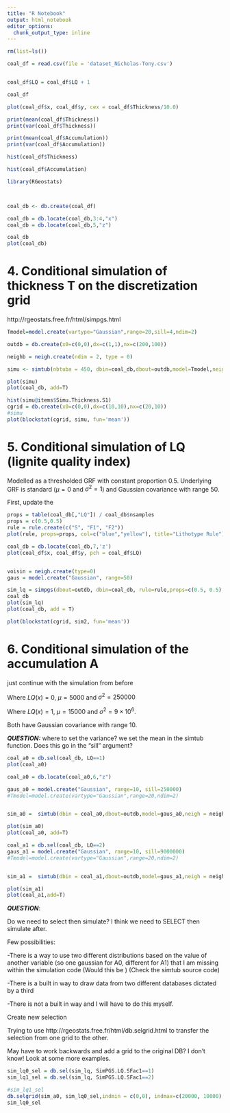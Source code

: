 ```yaml
---
title: "R Notebook"
output: html_notebook
editor_options: 
  chunk_output_type: inline
---
```




```r
rm(list=ls())

coal_df = read.csv(file = 'dataset_Nicholas-Tony.csv')


coal_df$LQ = coal_df$LQ + 1

coal_df
```
```r
plot(coal_df$x, coal_df$y, cex = coal_df$Thickness/10.0)
```
```r
print(mean(coal_df$Thickness))
print(var(coal_df$Thickness))
```
```r
print(mean(coal_df$Accumulation))
print(var(coal_df$Accumulation))
```



```r
hist(coal_df$Thickness)
```
```r
hist(coal_df$Accumulation)
```

```r
library(RGeostats)



coal_db <- db.create(coal_df)

coal_db = db.locate(coal_db,3:4,"x")
coal_db = db.locate(coal_db,5,"z")

coal_db
plot(coal_db)
```

# 4. Conditional simulation of thickness T on the discretization grid

http://rgeostats.free.fr/html/simpgs.html

```r
Tmodel=model.create(vartype="Gaussian",range=20,sill=4,ndim=2)

outdb = db.create(x0=c(0,0),dx=c(1,1),nx=c(200,100))

neighb = neigh.create(ndim = 2, type = 0)

simu <- simtub(nbtuba = 450, dbin=coal_db,dbout=outdb,model=Tmodel,neigh = neighb,mean = c(10))

plot(simu)
plot(coal_db, add=T)
```
```r
hist(simu@items$Simu.Thickness.S1)
cgrid = db.create(x0=c(0,0),dx=c(10,10),nx=c(20,10))
#simu
plot(blockstat(cgrid, simu, fun='mean'))
```

# 5. Conditional simulation of LQ (lignite quality index)

Modelled as a thresholded GRF with constant proportion 0.5. 
Underlying GRF is standard ($\mu = 0$ and $\sigma^{2} = 1$) and Gaussian covariance with range 50. 

First, update the 

```r

props = table(coal_db[,"LQ"]) / coal_db$nsamples
props = c(0.5,0.5)
rule = rule.create(c("S", "F1", "F2"))
plot(rule, props=props, col=c("blue","yellow"), title="Lithotype Rule")
```

```r

coal_db = db.locate(coal_db,7,'z')
plot(coal_df$x, coal_df$y, pch = coal_df$LQ)


voisin = neigh.create(type=0)
gaus = model.create("Gaussian", range=50)

sim_lq = simpgs(dbout=outdb, dbin=coal_db, rule=rule,props=c(0.5, 0.5), model1=gaus, neigh = voisin)
coal_db
plot(sim_lq)
plot(coal_db, add = T)
```
```r
plot(blockstat(cgrid, sim2, fun='mean'))
```



# 6. Conditional simulation of the accumulation A 

just continue with the simulation from before

Where $LQ(x) = 0$,  $\mu = 5000$ and $\sigma^{2} = 250000$

Where $LQ(x) = 1$, $\mu = 15000$ and $\sigma^{2} = 9\times10^6$.

Both have Gaussian covariance with range 10. 

***QUESTION:*** where to set the variance? we set the mean in the simtub function. 
Does this go in the "sill" argument?
```r
coal_a0 = db.sel(coal_db, LQ==1)
plot(coal_a0)
```

```r

coal_a0 = db.locate(coal_a0,6,"z")

gaus_a0 = model.create("Gaussian", range=10, sill=250000)
#Tmodel=model.create(vartype="Gaussian",range=20,ndim=2)


sim_a0 =  simtub(dbin = coal_a0,dbout=outdb,model=gaus_a0,neigh = neighb,mean=5000)

plot(sim_a0)
plot(coal_a0, add=T)
```
```r
coal_a1 = db.sel(coal_db, LQ==2)
gaus_a1 = model.create("Gaussian", range=10, sill=9000000)
#Tmodel=model.create(vartype="Gaussian",range=20,ndim=2)


sim_a1 =  simtub(dbin = coal_a1,dbout=outdb,model=gaus_a1,neigh = neighb,mean=15000)

plot(sim_a1)
plot(coal_a1,add=T)
```
***QUESTION***: 

Do we need to select then simulate? I think we need to SELECT then simulate after. 

Few possibilities:

-There is a way to use two different distributions based on the value of another variable (so one gaussian for A0, different for A1) that I am missing within the simulation code (Would this be )
(Check the simtub source code)

-There is a built in way to draw data from two different databases dictated by a third

-There is not a built in way and I will have to do this myself. 


Create new selection


Trying to use http://rgeostats.free.fr/html/db.selgrid.html to transfer the selection from one grid to the other. 

May have to work backwards and add a grid to the original DB? I don't know! Look at some more examples.

```r
sim_lq0_sel = db.sel(sim_lq, SimPGS.LQ.SFac1==1)
sim_lq1_sel = db.sel(sim_lq, SimPGS.LQ.SFac1==2)

#sim_lq1_sel
db.selgrid(sim_a0, sim_lq0_sel,indmin = c(0,0), indmax=c(20000, 10000), verbose = TRUE)
sim_lq0_sel
```

